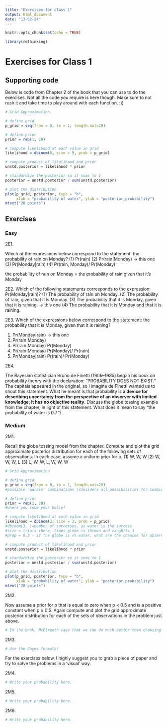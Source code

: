 ```yaml
---
title: "Exercises for class 1"
output: html_document
date: "13-02-24"
---
```


```r
knitr::opts_chunk$set(echo = TRUE)
```

```r
library(rethinking)
```

# Exercises for Class 1

## Supporting code

Below is code from Chapter 2 of the book that you can use to do the exercises. Not all the code you require is here though. Make sure to not rush it and take time to play around with each function. :))

```r
# Grid Approximation

# define grid
p_grid = seq(from = 0, to = 1, length.out=20)

# define prior
prior = rep(1, 20)

# compute likelihood at each value in grid
likelihood = dbinom(6, size = 9, prob = p_grid)

# compute product of likelihood and prior
unstd.posterior = likelihood * prior

# standardize the posterior so it sums to 1
posterior = unstd.posterior / sum(unstd.posterior)

# plot the distribution
plot(p_grid, posterior, type = "b",
     xlab = "probability of water", ylab = "posterior_probability")
mtext("20 points")

```

## Exercises

### Easy

2E1. 

Which of the expressions below correspond to the statement: the probability of rain on Monday?
(1) Pr(rain)
(2) Pr(rain|Monday) -> this one 
(3) Pr(Monday|rain)
(4) Pr(rain, Monday)/ Pr(Monday)

the probability of rain on Monday = the probability of rain given that it's Monday 

2E2.
Which of the following statements corresponds to the expression: Pr(Monday|rain)?
(1) The probability of rain on Monday.
(2) The probability of rain, given that it is Monday.
(3) The probability that it is Monday, given that it is raining. -> this one
(4) The probability that it is Monday and that it is raining.


2E3.
Which of the expressions below correspond to the statement: the probability that it is Monday,
given that it is raining?

(1) Pr(Monday|rain) -> this one 
(2) Pr(rain|Monday)
(3) Pr(rain|Monday) Pr(Monday)
(4) Pr(rain|Monday) Pr(Monday)/ Pr(rain)
(5) Pr(Monday|rain) Pr(rain)/ Pr(Monday)

2E4.

The Bayesian statistician Bruno de Finetti (1906–1985) began his book on probability theory with the declaration: “PROBABILITY DOES NOT EXIST.” The capitals appeared in the original, so I imagine de Finetti wanted us to shout this statement. What he meant is that probability is **a device for describing uncertainty from the perspective of an observer with limited knowledge; it has no objective reality**. Discuss the globe tossing example from the chapter, in light of this statement. What does it mean to say “the probability of water is 0.7”?


### Medium

2M1.

Recall the globe tossing model from the chapter. Compute and plot the grid approximate
posterior distribution for each of the following sets of observations. In each case, assume a uniform
prior for p.
(1) W, W, W
(2) W, W, W, L
(3) L, W, W, L, W, W, W

```r
# Grid Approximation

# define grid
p_grid = seq(from = 0, to = 1, length.out=20) 
#possible 'marble' combinations (considers all possibilities for combinations of colors in the bag - so considers all possibilities for combinations of water)

# define prior
prior = rep(1, 20)
#where you code your belief 

# compute likelihood at each value in grid
likelihood = dbinom(3, size = 3, prob = p_grid)
#dbinom(3, )=number of successes, as water is the success
#size = trials (here, times globe is thrown and caught)= 3
#prop = 0.3 - if the globe is x% water, what are the chances for observing 3 water when throwing it 3 times 

# compute product of likelihood and prior
unstd.posterior = likelihood * prior

# standardize the posterior so it sums to 1
posterior = unstd.posterior / sum(unstd.posterior)

# plot the distribution
plot(p_grid, posterior, type = "b",
     xlab = "probability of water", ylab = "posterior_probability")
mtext("20 points")
```

2M2.

Now assume a prior for p that is equal to zero when p < 0.5 and is a positive constant when
p ≥ 0.5. Again compute and plot the grid approximate posterior distribution for each of the sets of
observations in the problem just above.

```r

# In the book, McElreath says that we can do much better than choosing a uniform prior for estimating the coverage of water. Is this what we are doing here? How does that impact our estimation?

```

2M3.

```r

# Use the Bayes formula!

```

For the exercises below, I highly suggest you to grab a piece of paper and try to solve the problems in a 'visual' way.

2M4.

```r

# Write your probability here.

```

2M5.

```r

# Write your probability here.

```

2M6.

```r

# Write your probability here.

```
